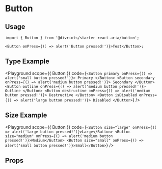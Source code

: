
# Button

<Description of={Button} />

## Usage

```tsx
import { Button } from '@divriots/starter-react-aria/button';

<Button onPress={() => alert('Button pressed!')}>Test</Button>;
```

## Type Example

<Playground
  scope={{ Button }}
  code={`
<Button primary onPress={() => alert('small button pressed!')}>
  Primary
</Button>
<Button secondary onPress={() => alert('medium button pressed!')}>
  Secondary
</Button>
<Button outline onPress={() => alert('medium button pressed!')}>
  Outline
</Button>
<Button destructive onPress={() => alert('medium button pressed!')}>
  Destructive
</Button>
<Button isDisabled onPress={() => alert('large button pressed!')}>
  Disabled
</Button>
`}
/>

## Size Example

<Playground
  scope={{ Button }}
  code={`
<Button size="large" onPress={() => alert('large button pressed!')}>Large</Button>
<Button size="medium" onPress={() => alert('medium button pressed!')}>Medium</Button>
<Button size="small" onPress={() => alert('small button pressed!')}>Small</Button>
`}
/>

## Props

<Props of={Button} />
